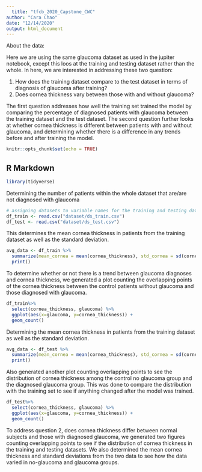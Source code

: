 ```yaml
---
  title: "tfcb_2020_Capstone_CWC"
author: "Cara Chao"
date: "12/14/2020"
output: html_document
---
```


About the data:

Here we are using the same glaucoma dataset as used in the jupiter notebook, except this loos at the training and testing dataset rather than the whole. In here, we are interested in addressing these two question:

1. How does the training dataset compare to the test dataset in terms of diagnosis of glaucoma after training?
2. Does cornea thickness vary between those with and without glaucoma?

The first question addresses how well the training set trained the model by comparing the percentage of diagnosed patients with glaucoma between the training dataset and the test dataset. The second question further looks at whether cornea thickness is different between patients with and without glaucoma, and determining whether there is a difference in any trends before and after training the model. 



```r
knitr::opts_chunk$set(echo = TRUE)
```

## R Markdown

```r
library(tidyverse)
```
Determining the number of patients within the whole dataset that are/are not diagnosed with glaucoma
```r
# assigning datasets to variable names for the training and testing datasets.
df_train <- read.csv("dataset/ds_train.csv")
df_test <- read.csv("dataset/ds_test.csv")

```

This determines the mean cornea thickness in patients from the training dataset as well as the standard deviation.

```r
avg_data <- df_train %>% 
  summarize(mean_cornea = mean(cornea_thickness), std_cornea = sd(cornea_thickness)) %>%
  print()
```

To determine whether or not there is a trend between glaucoma diagnoses and cornea thickness, we generated a plot counting the overlapping points of the cornea thickness between the control patients without glaucoma and those diagnosed with glaucoma. 

```r
df_train%>%
  select(cornea_thickness, glaucoma) %>%
  ggplot(aes(x=glaucoma, y=cornea_thickness)) +
  geom_count() 
```
Determining the mean cornea thickness in patients from the training dataset as well as the standard deviation. 

```r
avg_data <- df_test %>% 
  summarize(mean_cornea = mean(cornea_thickness), std_cornea = sd(cornea_thickness)) %>%
  print()
```
Also generated another plot counting overlapping points to see the distribution of cornea thickness among the control no glaucoma group and the diagnosed glaucoma group. This was done to compare the distribution with the training set to see if anything changed after the model was trained. 

```r
df_test%>%
  select(cornea_thickness, glaucoma) %>%
  ggplot(aes(x=glaucoma, y=cornea_thickness)) +
  geom_count() 
```
To address question 2, does cornea thickness differ between normal subjects and those with diagnosed glaucoma, we generated two figures counting overlapping points to see if the distribution of cornea thickness in the training and testing datasets. We also determined the mean cornea thickness and standard deviations from the two data to see how the data varied in no-glaucoma and glaucoma groups. 